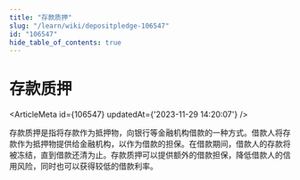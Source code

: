 ```yaml
---
title: "存款质押"
slug: "/learn/wiki/depositpledge-106547"
id: "106547"
hide_table_of_contents: true
---
```



# 存款质押

<ArticleMeta id={106547} updatedAt={'2023-11-29 14:20:07'} />
<div className='border-solid border-b border-t-0 my-4 border-[var(--ifm-color-gray-300)]' />

存款质押是指将存款作为抵押物，向银行等金融机构借款的一种方式。借款人将存款作为抵押物提供给金融机构，以作为借款的担保。在借款期间，借款人的存款将被冻结，直到借款还清为止。存款质押可以提供额外的借款担保，降低借款人的信用风险，同时也可以获得较低的借款利率。
